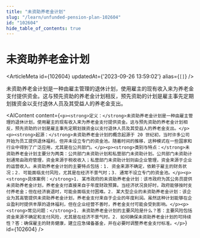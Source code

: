 ```yaml
---
title: "未资助养老金计划"
slug: "/learn/unfunded-pension-plan-102604"
id: "102604"
hide_table_of_contents: true
---
```



# 未资助养老金计划

<ArticleMeta id={102604} updatedAt={'2023-09-26 13:59:02'} alias={`[]`} />
<div className='border-solid border-b border-t-0 my-4 border-[var(--ifm-color-gray-300)]' />

未资助养老金计划是一种由雇主管理的退休计划，使用雇主的现有收入来为养老金支付提供资金。这与预先资助的养老金计划相反，预先资助的计划是雇主事先定期划拨资金以支付退休人员及其受益人的养老金支出。

<AIContent content={`<p><strong>定义：</strong>未资助养老金计划是一种由雇主管理的退休计划，使用雇主的现有收入来为养老金支付提供资金。这与预先资助的养老金计划相反，预先资助的计划是雇主事先定期划拨资金以支付退休人员及其受益人的养老金支出。</p><p><strong>起源：</strong>未资助养老金计划的概念起源于 20 世纪初，当时许多公司开始为员工提供退休福利，但并未设立专门的资金池。随着时间的推移，这种模式在一些国家和行业中得到了广泛应用，尤其是在公共部门。</p><p><strong>类别与特点：</strong>未资助养老金计划主要分为两类：公共部门未资助计划和私营部门未资助计划。公共部门未资助计划通常由政府管理，资金来源于税收收入；私营部门未资助计划则由企业管理，资金来源于企业的运营收入。未资助养老金计划的主要特点包括：1. 资金来源不确定，依赖于雇主的财务状况；2. 可能面临支付风险，尤其是在经济不景气时；3. 通常不设立专门的资金池。</p><p><strong>具体案例：</strong>1. 某市政府的未资助养老金计划：该市政府为其公务员提供未资助养老金计划，养老金支付直接来自于年度财政预算。当经济状况良好时，政府能够按时支付养老金；但在经济衰退时，可能会面临支付困难。2. 某大型企业的未资助养老金计划：该企业为其高管提供未资助养老金计划，养老金支付来自于企业的年度利润。虽然这种计划能够在企业盈利时提供丰厚的退休福利，但在企业经营不善时，养老金支付可能会受到影响。</p><p><strong>常见问题：</strong>1. 未资助养老金计划的主要风险是什么？答：主要风险包括资金来源不确定和支付风险，尤其是在经济不景气时。2. 如何确保未资助养老金计划的可持续性？答：确保雇主的财务健康，建立应急储备基金，并在必要时调整养老金支付标准。</p>`} id={102604} />
